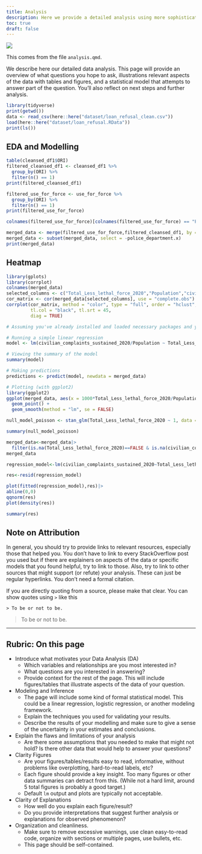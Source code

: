 ```yaml
---
title: Analysis
description: Here we provide a detailed analysis using more sophisticated statistics techniques.
toc: true
draft: false
---
```


![](https://upload.wikimedia.org/wikipedia/commons/7/77/Pebbleswithquarzite.jpg)


This comes from the file `analysis.qmd`.

We describe here our detailed data analysis.
This page will provide an overview of what questions you hope to ask, illustrations relevant aspects of the data with tables and figures, and a statistical model that attempts to answer part of the question.
You'll also reflect on next steps and further analysis.


```r
library(tidyverse)
print(getwd())
data <- read_csv(here::here("dataset/loan_refusal_clean.csv"))
load(here::here("dataset/loan_refusal.RData"))
print(ls())
```



## EDA and Modelling 

```r
table(cleansed_df1$ORI)
filtered_cleansed_df1 <- cleansed_df1 %>%
  group_by(ORI) %>%
  filter(n() == 1)
print(filtered_cleansed_df1)

filtered_use_for_force <- use_for_force %>%
  group_by(ORI) %>%
  filter(n() == 1)
print(filtered_use_for_force)
```

```r
colnames(filtered_use_for_force)[colnames(filtered_use_for_force) == "Police Department"] <- "police_department"

merged_data <- merge(filtered_use_for_force,filtered_cleansed_df1, by = "ORI", all = TRUE)
merged_data <- subset(merged_data, select = -police_department.x)
print(merged_data)
```
## Heatmap
```r
library(gplots)
library(corrplot)
colnames(merged_data)
selected_columns <- c("Total_Less_lethal_force_2020","Population","civilian_complaints_sustained_2020","discrimination_complaints_sustained_2020", )
cor_matrix <- cor(merged_data[selected_columns], use = "complete.obs")
corrplot(cor_matrix, method = "color", type = "full", order = "hclust", 
         tl.col = "black", tl.srt = 45, 
         diag = TRUE) 
```
```r
# Assuming you've already installed and loaded necessary packages and your data is loaded

# Running a simple linear regression
model <- lm(civilian_complaints_sustained_2020/Population ~ Total_Less_lethal_force_2020/Population, data = merged_data)

# Viewing the summary of the model
summary(model)

# Making predictions
predictions <- predict(model, newdata = merged_data)

# Plotting (with ggplot2)
library(ggplot2)
ggplot(merged_data, aes(x = 1000*Total_Less_lethal_force_2020/Population, y = 1000*civilian_complaints_sustained_2020/Population)) +
  geom_point() +
  geom_smooth(method = "lm", se = FALSE)
```

```r
null_model_poisson <- stan_glm(Total_Less_lethal_force_2020 ~ 1, data = merged_data, family = poisson())

summary(null_model_poisson)
```


```r
merged_data<-merged_data|>
  filter(is.na(Total_Less_lethal_force_2020)==FALSE & is.na(civilian_complaints_sustained_2020)==FALSE)
merged_data

regression_model<-lm(civilian_complaints_sustained_2020~Total_Less_lethal_force_2020,data=merged_data)

res<-resid(regression_model)

plot(fitted(regression_model),res)|>
abline(0,0) 
qqnorm(res)
plot(density(res))

summary(res)
```
## Note on Attribution

In general, you should try to provide links to relevant resources, especially those that helped you. You don't have to link to every StackOverflow post you used but if there are explainers on aspects of the data or specific models that you found helpful, try to link to those. Also, try to link to other sources that might support (or refute) your analysis. These can just be regular hyperlinks. You don't need a formal citation.


If you are directly quoting from a source, please make that clear. You can show quotes using `>` like this

```
> To be or not to be.
```

> To be or not to be.

-------


## Rubric: On this page



* Introduce what motivates your Data Analysis (DA)
  * Which variables and relationships are you most interested in?
  * What questions are you interested in answering?
  * Provide context for the rest of the page. This will include figures/tables that illustrate aspects of the data of your question.
* Modeling and Inference 
  * The page will include some kind of formal statistical model. This could be a linear regression, logistic regression, or another modeling framework.
  * Explain the techniques you used for validating your results.
  * Describe the results of your modelling and make sure to give a sense of the uncertainty in your estimates and conclusions.
* Explain the flaws and limitations of your analysis
  * Are there some assumptions that you needed to make that might not hold? Is there other data that would help to answer your questions?
* Clarity Figures
  * Are your figures/tables/results easy to read, informative, without problems like overplotting, hard-to-read labels, etc?
  * Each figure should provide a key insight. Too many figures or other data summaries can detract from this. (While not a hard limit, around 5 total figures is probably a good target.)
  * Default `lm` output and plots are typically not acceptable.
* Clarity of Explanations
  * How well do you explain each figure/result?
  * Do you provide interpretations that suggest further analysis or explanations for observed phenomenon?
* Organization and cleanliness.
  * Make sure to remove excessive warnings, use clean easy-to-read code, organize with sections or multiple pages, use bullets, etc.
  * This page should be self-contained.